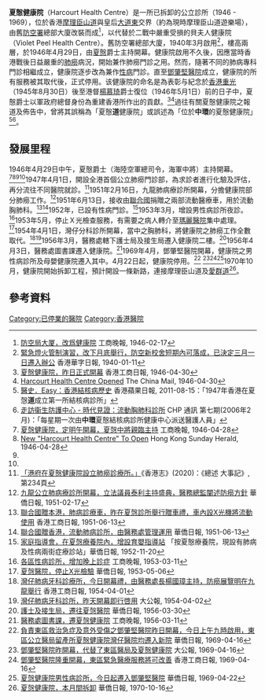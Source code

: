 '''夏慤健康院'''（Harcourt Health Centre）是一所已拆卸的公立診所（1946 - 1969），位於香港[[摩理臣山道|摩理臣山道]]與皇后[[大道東|大道東]]交界（約為現時摩理臣山道遊樂場），由舊[[防空署|防空署]]總部大廈改裝而成<ref>[https://mmis.hkpl.gov.hk/coverpage/-/coverpage/view?p_r_p_-1078056564_c=QF757YsWv5%2FH7zGe%2FKF%2BFHzVlR9JZ%2FQW&_coverpage_WAR_mmisportalportlet_o=1&_coverpage_WAR_mmisportalportlet_actual_q=%28%20%28%20allTermsMandatory%3A%28true%29%20OR+all_dc.title%3A%28%221946-02-17%22%29%20OR+all_dc.creator%3A%28%221946-02-17%22%29%20OR+all_dc.contributor%3A%28%221946-02-17%22%29%20OR+all_dc.subject%3A%28%221946-02-17%22%29%20OR+fulltext%3A%28%221946-02-17%22%29%20OR+all_dc.description%3A%28%221946-02-17%22%29%20%29%20AND+%28%20dc.category.category%3A%28Newspaper%29%20%29%20%29&_coverpage_WAR_mmisportalportlet_sort_order=desc&_coverpage_WAR_mmisportalportlet_sort_field=score&_coverpage_WAR_mmisportalportlet_log=Y 防空局大厦，改爲健康院] 工商晚報, 1946-02-17</ref>，以代替於二戰中嚴重受損的貝夫人健康院（Violet Peel Health Centre）。舊防空署總部大廈，1940年3月啟用<ref>[https://mmis.hkpl.gov.hk/coverpage/-/coverpage/view?p_r_p_-1078056564_c=QF757YsWv59H%2FuxqfBwEJFYsiCom20sk&_coverpage_WAR_mmisportalportlet_o=29&_coverpage_WAR_mmisportalportlet_actual_q=%28%20%28%20allTermsMandatory%3A%28true%29%20OR+all_dc.title%3A%28%E7%87%88%E7%81%AB%E7%AE%A1%E5%88%B6%E6%BC%94%E7%BF%92%29%20OR+all_dc.creator%3A%28%E7%87%88%E7%81%AB%E7%AE%A1%E5%88%B6%E6%BC%94%E7%BF%92%29%20OR+all_dc.contributor%3A%28%E7%87%88%E7%81%AB%E7%AE%A1%E5%88%B6%E6%BC%94%E7%BF%92%29%20OR+all_dc.subject%3A%28%E7%87%88%E7%81%AB%E7%AE%A1%E5%88%B6%E6%BC%94%E7%BF%92%29%20OR+fulltext%3A%28%E7%87%88%E7%81%AB%E7%AE%A1%E5%88%B6%E6%BC%94%E7%BF%92%29%20OR+all_dc.description%3A%28%E7%87%88%E7%81%AB%E7%AE%A1%E5%88%B6%E6%BC%94%E7%BF%92%29%20%29%20AND+%28%20dc.category.category%3A%28Newspaper%29%20%29%20%29&_coverpage_WAR_mmisportalportlet_sort_order=asc&_coverpage_WAR_mmisportalportlet_sort_field=dc.publicationdate_bsort&_coverpage_WAR_mmisportalportlet_log=Y 緊急燈火管制演習，改下月底舉行，防空新校舍短期內可落成，已決定三月一日遷入辦公] 香港華字日報, 1940-01-11</ref>，樓高兩層，於1946年4月29日，由[[夏慤|夏慤]]爵士主持開幕。健康院啟用不久後，因應當時香港戰後日益嚴重的[[结核病|肺癆]]病況，開始兼作肺癆門診之用。然而，隨著不同的肺病專科門診相繼成立，健康院逐步改為兼作[[性傳染病|性病]]門診。直至[[鄧肇堅醫院|鄧肇堅醫院]]成立，健康院的所有服務被其取代後，正式停用。该健康院的命名是為表彰与紀念於[[香港重光|香港重光]]（1945年8月30日）後至港督[[楊慕琦|楊慕琦]]爵士復位（1946年5月1日）前的日子中，夏慤爵士以軍政府總督身份為重建香港所作出的貢獻。<ref name="#1">[https://mmis.hkpl.gov.hk/coverpage/-/coverpage/view?p_r_p_-1078056564_c=QF757YsWv5%2BQBGt1%2BwUj5opwYG0%2BSHr8&_coverpage_WAR_mmisportalportlet_o=2&_coverpage_WAR_mmisportalportlet_actual_q=%28%20%28%20allTermsMandatory%3A%28true%29%20OR+all_dc.title%3A%28%221946-04-30%22%29%20OR+all_dc.creator%3A%28%221946-04-30%22%29%20OR+all_dc.contributor%3A%28%221946-04-30%22%29%20OR+all_dc.subject%3A%28%221946-04-30%22%29%20OR+fulltext%3A%28%221946-04-30%22%29%20OR+all_dc.description%3A%28%221946-04-30%22%29%20%29%20%29&_coverpage_WAR_mmisportalportlet_sort_order=desc&_coverpage_WAR_mmisportalportlet_sort_field=score&_coverpage_WAR_mmisportalportlet_log=Y 夏慤健康院，昨日正式開幕] 香港工商日報, 1946-04-30</ref><ref name="#2">[https://mmis.hkpl.gov.hk/coverpage/-/coverpage/view?p_r_p_-1078056564_c=QF757YsWv5%2BCWofEtBjbXOzWCy%2F8cjzV&_coverpage_WAR_mmisportalportlet_o=1&_coverpage_WAR_mmisportalportlet_actual_q=%28%20%28%20allTermsMandatory%3A%28true%29%20OR+all_dc.title%3A%28%221946-04-30%22%29%20OR+all_dc.creator%3A%28%221946-04-30%22%29%20OR+all_dc.contributor%3A%28%221946-04-30%22%29%20OR+all_dc.subject%3A%28%221946-04-30%22%29%20OR+fulltext%3A%28%221946-04-30%22%29%20OR+all_dc.description%3A%28%221946-04-30%22%29%20%29%20%29&_coverpage_WAR_mmisportalportlet_sort_order=desc&_coverpage_WAR_mmisportalportlet_sort_field=score&_coverpage_WAR_mmisportalportlet_log=Y Harcourt Health Centre Opened] The China Mail, 1946-04-30</ref>過往有關夏慤健康院之報道及佈告中，曾將其誤稱為「夏慤'''道'''健康院」或誤述為「位於'''中環'''的夏慤健康院」<ref>[https://hk.appledaily.com/local/20110815/JDSYACB4PNGZ5DBEFM7EX4SB2E/ 醫史．Easy：香港結核病歷史] {{Wayback|url=https://hk.appledaily.com/local/20110815/JDSYACB4PNGZ5DBEFM7EX4SB2E/ |date=20210621165130 }} 香港蘋果日報, 2011-08-15：「1947年香港在夏愨'''道'''成立第一所結核病診所」</ref><ref>[https://www.chp.gov.hk/tc/wapdf/5833.html?page=4 走訪衞生防護中心 - 時代見證：流動胸肺科診所] CHP 通訊 第七期(2006年2月)：「每星期一次由'''中環'''夏慤結核病診所健康中心派送醫護人員」</ref>。

== 發展里程 ==
1946年4月29日中午，夏慤爵士（海陸空軍總司令，海軍中將）主持開幕。<ref>[https://mmis.hkpl.gov.hk/coverpage/-/coverpage/view?p_r_p_-1078056564_c=QF757YsWv5%2FH7zGe%2FKF%2BFGMAfPVfsxOF&_coverpage_WAR_mmisportalportlet_o=1&_coverpage_WAR_mmisportalportlet_actual_q=%28%20%28%20allTermsMandatory%3A%28true%29%20OR+all_dc.title%3A%28%221946-04-28%22%29%20OR+all_dc.creator%3A%28%221946-04-28%22%29%20OR+all_dc.contributor%3A%28%221946-04-28%22%29%20OR+all_dc.subject%3A%28%221946-04-28%22%29%20OR+fulltext%3A%28%221946-04-28%22%29%20OR+all_dc.description%3A%28%221946-04-28%22%29%20%29%20AND+%28%20dc.category.category%3A%28Newspaper%29%20%29%20%29&_coverpage_WAR_mmisportalportlet_sort_order=desc&_coverpage_WAR_mmisportalportlet_sort_field=score&_coverpage_WAR_mmisportalportlet_log=Y 夏愨健康院，定明午開幕，夏愨中將親臨主持] 工商晚報, 1946-04-28</ref><ref>[https://mmis.hkpl.gov.hk/coverpage/-/coverpage/view?p_r_p_-1078056564_c=QF757YsWv5%2BCWofEtBjbXMKUzedjTH%2B3&_coverpage_WAR_mmisportalportlet_o=0&_coverpage_WAR_mmisportalportlet_actual_q=%28%20%28%20allTermsMandatory%3A%28true%29%20OR+all_dc.title%3A%28%221946-04-28%22%29%20OR+all_dc.creator%3A%28%221946-04-28%22%29%20OR+all_dc.contributor%3A%28%221946-04-28%22%29%20OR+all_dc.subject%3A%28%221946-04-28%22%29%20OR+fulltext%3A%28%221946-04-28%22%29%20OR+all_dc.description%3A%28%221946-04-28%22%29%20%29%20AND+%28%20dc.category.category%3A%28Newspaper%29%20%29%20%29&_coverpage_WAR_mmisportalportlet_sort_order=desc&_coverpage_WAR_mmisportalportlet_sort_field=score&_coverpage_WAR_mmisportalportlet_log=Y New "Harcourt Health Centre" To Open] Hong Kong Sunday Herald, 1946-04-28</ref><ref name="#1"/><ref name="#2"/>1947年4月1日，開設全港首個公立肺癆門診部，為求診者進行化驗及評估，再分流往不同醫院就診。<ref>[https://books.google.com.hk/books?id=7OMREAAAQBAJ&pg=PA234&lpg=PA234&dq=%22%E5%A4%8F%E6%85%A4%E5%81%A5%E5%BA%B7%E9%99%A2%22&source=bl&ots=d9f1lLWEQ2&sig=ACfU3U3AH5Wy_SHIr1hwlXCYqDsyQynCbQ&hl=zh-TW&sa=X&ved=2ahUKEwjboZWxr9jvAhWWFogKHUSKBFkQ6AEwAHoECAEQAw#v=onepage&q=%22%E5%A4%8F%E6%85%A4%E5%81%A5%E5%BA%B7%E9%99%A2%22&f=false 「港府在夏慤健康院設立肺癆診療所。」]《香港志》(2020)：《總述 大事記》, 第234頁</ref>1951年2月16日，九龍肺病療診所開幕，分擔健康院部分肺癆工作。<ref>[https://mmis.hkpl.gov.hk/coverpage/-/coverpage/view?p_r_p_-1078056564_c=QF757YsWv58JCjtBMMIqojJdPfSg8pLq&_coverpage_WAR_mmisportalportlet_o=2&_coverpage_WAR_mmisportalportlet_actual_q=%28%20%28%20allTermsMandatory%3A%28true%29%20OR+all_dc.title%3A%28%221951-02-17%22%29%20OR+all_dc.creator%3A%28%221951-02-17%22%29%20OR+all_dc.contributor%3A%28%221951-02-17%22%29%20OR+all_dc.subject%3A%28%221951-02-17%22%29%20OR+fulltext%3A%28%221951-02-17%22%29%20OR+all_dc.description%3A%28%221951-02-17%22%29%20%29%20AND+%28%20dc.category.category%3A%28Newspaper%29%20%29%20%29&_coverpage_WAR_mmisportalportlet_sort_order=desc&_coverpage_WAR_mmisportalportlet_sort_field=score&_coverpage_WAR_mmisportalportlet_log=Y 九龍公立肺病療診所開幕，立法議員泰利主持盛典，醫務總監闡述防癆方針] 華僑日報, 1951-02-17</ref>1951年6月13日，接收由[[聯合國|聯合國]]捐贈之兩部流動醫療車，用於流動胸肺科。<ref>[https://mmis.hkpl.gov.hk/coverpage/-/coverpage/view?p_r_p_-1078056564_c=QF757YsWv5%2BZh7v7hMb5iZwOXZ7aoksb&_coverpage_WAR_mmisportalportlet_o=4&_coverpage_WAR_mmisportalportlet_actual_q=%28%20%28%20allTermsMandatory%3A%28true%29%20OR+all_dc.title%3A%28%221951-06-13%22%29%20OR+all_dc.creator%3A%28%221951-06-13%22%29%20OR+all_dc.contributor%3A%28%221951-06-13%22%29%20OR+all_dc.subject%3A%28%221951-06-13%22%29%20OR+fulltext%3A%28%221951-06-13%22%29%20OR+all_dc.description%3A%28%221951-06-13%22%29%20%29%20%29&_coverpage_WAR_mmisportalportlet_sort_order=desc&_coverpage_WAR_mmisportalportlet_sort_field=score&_coverpage_WAR_mmisportalportlet_log=Y 聯合國贈本港，肺病診療車，昨在夏愨診所舉行贈車禮，車內設X光機將流動使用] 香港工商日報, 1951-06-13</ref><ref>[https://mmis.hkpl.gov.hk/coverpage/-/coverpage/view?p_r_p_-1078056564_c=QF757YsWv58JCjtBMMIqojUmV%2F3qwiZU&_coverpage_WAR_mmisportalportlet_o=3&_coverpage_WAR_mmisportalportlet_actual_q=%28%20%28%20allTermsMandatory%3A%28true%29%20OR+all_dc.title%3A%28%221951-06-13%22%29%20OR+all_dc.creator%3A%28%221951-06-13%22%29%20OR+all_dc.contributor%3A%28%221951-06-13%22%29%20OR+all_dc.subject%3A%28%221951-06-13%22%29%20OR+fulltext%3A%28%221951-06-13%22%29%20OR+all_dc.description%3A%28%221951-06-13%22%29%20%29%20%29&_coverpage_WAR_mmisportalportlet_sort_order=desc&_coverpage_WAR_mmisportalportlet_sort_field=score&_coverpage_WAR_mmisportalportlet_log=Y 聯合國贈香港，流動肺病診所，由醫務處管理運用] 華僑日報, 1951-06-13</ref>1952年，已設有性病門診。<ref>[https://mmis.hkpl.gov.hk/coverpage/-/coverpage/view?p_r_p_-1078056564_c=QF757YsWv58JCjtBMMIqosFBhM2Jp73x&_coverpage_WAR_mmisportalportlet_o=2&_coverpage_WAR_mmisportalportlet_actual_q=%28%20%28%20allTermsMandatory%3A%28true%29%20OR+all_dc.title%3A%28%221952-11-20%22%29%20OR+all_dc.creator%3A%28%221952-11-20%22%29%20OR+all_dc.contributor%3A%28%221952-11-20%22%29%20OR+all_dc.subject%3A%28%221952-11-20%22%29%20OR+fulltext%3A%28%221952-11-20%22%29%20OR+all_dc.description%3A%28%221952-11-20%22%29%20%29%20AND+%28%20dc.category.category%3A%28Newspaper%29%20%29%20%29&_coverpage_WAR_mmisportalportlet_sort_order=desc&_coverpage_WAR_mmisportalportlet_sort_field=score&_coverpage_WAR_mmisportalportlet_log=Y 家庭指導會，在夏愨療養院內，增設育嬰指導站] 「按夏慤療養院，現設有肺病及性病兩街症療診站」華僑日報, 1952-11-20</ref>1953年3月，增設男性病診所夜診。<ref>[https://mmis.hkpl.gov.hk/coverpage/-/coverpage/view?p_r_p_-1078056564_c=QF757YsWv5%2FH7zGe%2FKF%2BFPH1vZpYIRCD&_coverpage_WAR_mmisportalportlet_o=2&_coverpage_WAR_mmisportalportlet_actual_q=%28%20%28%20allTermsMandatory%3A%28true%29%20OR+all_dc.title%3A%28%221953-03-11%22%29%20OR+all_dc.creator%3A%28%221953-03-11%22%29%20OR+all_dc.contributor%3A%28%221953-03-11%22%29%20OR+all_dc.subject%3A%28%221953-03-11%22%29%20OR+fulltext%3A%28%221953-03-11%22%29%20OR+all_dc.description%3A%28%221953-03-11%22%29%20%29%20AND+%28%20dc.category.category%3A%28Newspaper%29%20%29%20%29&_coverpage_WAR_mmisportalportlet_sort_order=desc&_coverpage_WAR_mmisportalportlet_sort_field=score&_coverpage_WAR_mmisportalportlet_log=Y 各區性病診所，增加晚上診症] 工商晚報, 1953-03-11</ref>1953年5月，停止Ｘ光檢查服務，有需要之病人轉介至[[瑪麗醫院|瑪麗醫院]]集中處理。<ref>[https://mmis.hkpl.gov.hk/coverpage/-/coverpage/view?p_r_p_-1078056564_c=QF757YsWv58JCjtBMMIqov0uVf4h8pcp&_coverpage_WAR_mmisportalportlet_o=3&_coverpage_WAR_mmisportalportlet_actual_q=%28%20%28%20allTermsMandatory%3A%28true%29%20OR+all_dc.title%3A%28%221953-05-06%22%29%20OR+all_dc.creator%3A%28%221953-05-06%22%29%20OR+all_dc.contributor%3A%28%221953-05-06%22%29%20OR+all_dc.subject%3A%28%221953-05-06%22%29%20OR+fulltext%3A%28%221953-05-06%22%29%20OR+all_dc.description%3A%28%221953-05-06%22%29%20%29%20%29&_coverpage_WAR_mmisportalportlet_sort_order=desc&_coverpage_WAR_mmisportalportlet_sort_field=score&_coverpage_WAR_mmisportalportlet_log=Y 夏愨醫院，停止X光檢驗] 華僑日報, 1953-05-06</ref>1954年4月1日，灣仔分科診所開幕，當中之胸肺科，將健康院之肺癆工作全數取代。<ref>[https://mmis.hkpl.gov.hk/coverpage/-/coverpage/view?p_r_p_-1078056564_c=QF757YsWv59%2BV6f0mzlvpDC2337zPRjR&_coverpage_WAR_mmisportalportlet_o=4&_coverpage_WAR_mmisportalportlet_actual_q=%28%20%28%20allTermsMandatory%3A%28true%29%20OR+all_dc.title%3A%28%221954-04-01%22%29%20OR+all_dc.creator%3A%28%221954-04-01%22%29%20OR+all_dc.contributor%3A%28%221954-04-01%22%29%20OR+all_dc.subject%3A%28%221954-04-01%22%29%20OR+fulltext%3A%28%221954-04-01%22%29%20OR+all_dc.description%3A%28%221954-04-01%22%29%20%29%20%29&_coverpage_WAR_mmisportalportlet_sort_order=desc&_coverpage_WAR_mmisportalportlet_sort_field=score&_coverpage_WAR_mmisportalportlet_log=Y 灣仔肺病牙科診療所，今日開幕禮，由醫務處長楊國璋主持，防癆展覽明在九龍舉行] 香港工商日報, 1954-04-01</ref><ref>[https://mmis.hkpl.gov.hk/coverpage/-/coverpage/view?p_r_p_-1078056564_c=QF757YsWv59H%2FuxqfBwEJDld7sl6ZdpS&_coverpage_WAR_mmisportalportlet_o=3&_coverpage_WAR_mmisportalportlet_actual_q=%28%20%28%20allTermsMandatory%3A%28true%29%20OR+all_dc.title%3A%28%221954-04-02%22%29%20OR+all_dc.creator%3A%28%221954-04-02%22%29%20OR+all_dc.contributor%3A%28%221954-04-02%22%29%20OR+all_dc.subject%3A%28%221954-04-02%22%29%20OR+fulltext%3A%28%221954-04-02%22%29%20OR+all_dc.description%3A%28%221954-04-02%22%29%20%29%20%29&_coverpage_WAR_mmisportalportlet_sort_order=desc&_coverpage_WAR_mmisportalportlet_sort_field=score&_coverpage_WAR_mmisportalportlet_log=Y 灣仔肺病牙科診所，昨天開幕即行啓用] 大公報, 1954-04-02</ref>1956年3月，醫務處轄下護士局及接生局遷入健康院二樓。<ref>[https://mmis.hkpl.gov.hk/coverpage/-/coverpage/view?p_r_p_-1078056564_c=QF757YsWv5%2FH7zGe%2FKF%2BFPDN3Ip5f0iv&_coverpage_WAR_mmisportalportlet_o=1&_coverpage_WAR_mmisportalportlet_actual_q=%28%20%28%20allTermsMandatory%3A%28true%29%20OR+all_dc.title%3A%28%221956-03-30%22%29%20OR+all_dc.creator%3A%28%221956-03-30%22%29%20OR+all_dc.contributor%3A%28%221956-03-30%22%29%20OR+all_dc.subject%3A%28%221956-03-30%22%29%20OR+fulltext%3A%28%221956-03-30%22%29%20OR+all_dc.description%3A%28%221956-03-30%22%29%20%29%20%29&_coverpage_WAR_mmisportalportlet_sort_order=desc&_coverpage_WAR_mmisportalportlet_sort_field=score&_coverpage_WAR_mmisportalportlet_log=Y 護士及接生局，遷往夏愨醫院] 華僑日報, 1956-03-30</ref>1956年4月3日，醫務處圖書課遷入健康院。<ref>[https://mmis.hkpl.gov.hk/coverpage/-/coverpage/view?p_r_p_-1078056564_c=QF757YsWv5%2FH7zGe%2FKF%2BFJzRdRuWnJQn&_coverpage_WAR_mmisportalportlet_o=2&_coverpage_WAR_mmisportalportlet_actual_q=%28%20%28%20allTermsMandatory%3A%28true%29%20OR+all_dc.title%3A%28%221956-03-11%22%29%20OR+all_dc.creator%3A%28%221956-03-11%22%29%20OR+all_dc.contributor%3A%28%221956-03-11%22%29%20OR+all_dc.subject%3A%28%221956-03-11%22%29%20OR+fulltext%3A%28%221956-03-11%22%29%20OR+all_dc.description%3A%28%221956-03-11%22%29%20%29%20%29&_coverpage_WAR_mmisportalportlet_sort_order=desc&_coverpage_WAR_mmisportalportlet_sort_field=score&_coverpage_WAR_mmisportalportlet_log=Y 醫務處圖書課，遷夏愨健康院] 工商晚報, 1956-03-11</ref>1969年4月，鄧肇堅醫院開幕，健康院之男性病診所及母嬰健康院遷入其中。4月22日起，健康院停用。<ref>[https://mmis.hkpl.gov.hk/coverpage/-/coverpage/view?p_r_p_-1078056564_c=QF757YsWv59f%2BqmPwqsIkIb1qHQrBZLy&_coverpage_WAR_mmisportalportlet_o=2&_coverpage_WAR_mmisportalportlet_actual_q=%28%20%28%20allTermsMandatory%3A%28true%29%20OR+all_dc.title%3A%28%221969-04-16%22%29%20OR+all_dc.creator%3A%28%221969-04-16%22%29%20OR+all_dc.contributor%3A%28%221969-04-16%22%29%20OR+all_dc.subject%3A%28%221969-04-16%22%29%20OR+fulltext%3A%28%221969-04-16%22%29%20OR+all_dc.description%3A%28%221969-04-16%22%29%20%29%20%29&_coverpage_WAR_mmisportalportlet_sort_order=desc&_coverpage_WAR_mmisportalportlet_sort_field=score&_coverpage_WAR_mmisportalportlet_log=Y 負責東區救治急症及意外受傷之鄧肇堅醫院昨日開幕，今日上午九時啟用，東區公立醫局留產所夏慤健康院灣仔醫院均遷入新院] 華僑日報, 1969-04-16</ref>
<ref>[https://mmis.hkpl.gov.hk/coverpage/-/coverpage/view?p_r_p_-1078056564_c=QF757YsWv59H%2FuxqfBwEJDegppXzfias&_coverpage_WAR_mmisportalportlet_o=1&_coverpage_WAR_mmisportalportlet_actual_q=%28%20%28%20allTermsMandatory%3A%28true%29%20OR+all_dc.title%3A%28%221969-04-16%22%29%20OR+all_dc.creator%3A%28%221969-04-16%22%29%20OR+all_dc.contributor%3A%28%221969-04-16%22%29%20OR+all_dc.subject%3A%28%221969-04-16%22%29%20OR+fulltext%3A%28%221969-04-16%22%29%20OR+all_dc.description%3A%28%221969-04-16%22%29%20%29%20%29&_coverpage_WAR_mmisportalportlet_sort_order=desc&_coverpage_WAR_mmisportalportlet_sort_field=score&_coverpage_WAR_mmisportalportlet_log=Y 鄧肇堅醫院昨開幕，代替了東區醫局及夏慤健康院] 大公報, 1969-04-16</ref><ref>[https://mmis.hkpl.gov.hk/coverpage/-/coverpage/view?p_r_p_-1078056564_c=QF757YsWv59%2F7w9HmQIJTcB7X%2BMYteER&_coverpage_WAR_mmisportalportlet_o=3&_coverpage_WAR_mmisportalportlet_actual_q=%28%20%28%20allTermsMandatory%3A%28true%29%20OR+all_dc.title%3A%28%221969-04-16%22%29%20OR+all_dc.creator%3A%28%221969-04-16%22%29%20OR+all_dc.contributor%3A%28%221969-04-16%22%29%20OR+all_dc.subject%3A%28%221969-04-16%22%29%20OR+fulltext%3A%28%221969-04-16%22%29%20OR+all_dc.description%3A%28%221969-04-16%22%29%20%29%20%29&_coverpage_WAR_mmisportalportlet_sort_order=desc&_coverpage_WAR_mmisportalportlet_sort_field=score&_coverpage_WAR_mmisportalportlet_log=Y 鄧肇堅醫院隆重開幕，東區緊急醫療服務將可改善] 香港工商日報, 1969-04-16</ref><ref>[https://mmis.hkpl.gov.hk/coverpage/-/coverpage/view?p_r_p_-1078056564_c=QF757YsWv59f%2BqmPwqsIkD0AA3oyuu3d&_coverpage_WAR_mmisportalportlet_o=2&_coverpage_WAR_mmisportalportlet_actual_q=%28%20%28%20allTermsMandatory%3A%28true%29%20OR+all_dc.title%3A%28%221969-04-22%22%29%20OR+all_dc.creator%3A%28%221969-04-22%22%29%20OR+all_dc.contributor%3A%28%221969-04-22%22%29%20OR+all_dc.subject%3A%28%221969-04-22%22%29%20OR+fulltext%3A%28%221969-04-22%22%29%20OR+all_dc.description%3A%28%221969-04-22%22%29%20%29%20%29&_coverpage_WAR_mmisportalportlet_sort_order=desc&_coverpage_WAR_mmisportalportlet_sort_field=score&_coverpage_WAR_mmisportalportlet_log=Y 夏愨健康院男性病診所，今日起遷入鄧肇堅醫院] 華僑日報, 1969-04-22</ref>1970年10月，健康院開始拆卸工程，預計開設一條新路，連接摩理臣山道及[[愛群道|愛群道]]<ref>[https://mmis.hkpl.gov.hk/coverpage/-/coverpage/view?p_r_p_-1078056564_c=QF757YsWv59IJkls4ouG3zZ0bkmoEa%2FU&_coverpage_WAR_mmisportalportlet_o=2&_coverpage_WAR_mmisportalportlet_actual_q=%28%20%28%20allTermsMandatory%3A%28true%29%20OR+all_dc.title%3A%28%221970-10-16%22%29%20OR+all_dc.creator%3A%28%221970-10-16%22%29%20OR+all_dc.contributor%3A%28%221970-10-16%22%29%20OR+all_dc.subject%3A%28%221970-10-16%22%29%20OR+fulltext%3A%28%221970-10-16%22%29%20OR+all_dc.description%3A%28%221970-10-16%22%29%20%29%20%29&_coverpage_WAR_mmisportalportlet_sort_order=desc&_coverpage_WAR_mmisportalportlet_sort_field=score&_coverpage_WAR_mmisportalportlet_log=Y 夏愨健康院，本月間拆卸] 華僑日報, 1970-10-16</ref>。

== 參考資料 ==
{{Reflist|2}}

[[Category:已停業的醫院|Category:已停業的醫院]]
[[Category:香港醫院|Category:香港醫院]]